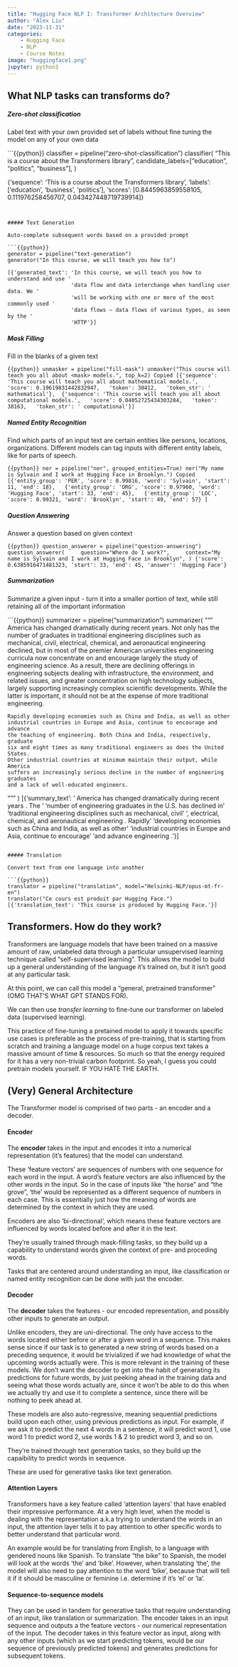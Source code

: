 ```yaml
---
title: "Hugging Face NLP I: Transformer Architecture Overview"
author: "Alex Liu"
date: "2023-11-31"
categories: 
    - Hugging Face
    - NLP
    - Course Notes
image: "huggingface1.png"
jupyter: python3
---
```


## What NLP tasks can transforms do?

##### Zero-shot classification

Label text with your own provided set of labels without fine tuning the model on any of your own data

```{{python}}
classifier = pipeline("zero-shot-classification")
classifier(
    "This is a course about the Transformers library",
    candidate_labels=["education", "politics", "business"],
)

{'sequence': 'This is a course about the Transformers library',
 'labels': ['education', 'business', 'politics'],
 'scores': [0.8445963859558105, 0.111976258456707, 0.043427448719739914]}
```


##### Text Generation

Auto-complete subsequent words based on a provided prompt 

```{{python}}
generator = pipeline("text-generation")
generator("In this course, we will teach you how to")

[{'generated_text': 'In this course, we will teach you how to understand and use '
                    'data flow and data interchange when handling user data. We '
                    'will be working with one or more of the most commonly used '
                    'data flows — data flows of various types, as seen by the '
                    'HTTP'}]
```

##### Mask Filling

Fill in the blanks of a given text

```{{python}}
unmasker = pipeline("fill-mask")
unmasker("This course will teach you all about <mask> models.", top_k=2)
Copied
[{'sequence': 'This course will teach you all about mathematical models.',
  'score': 0.19619831442832947,
  'token': 30412,
  'token_str': ' mathematical'},
 {'sequence': 'This course will teach you all about computational models.',
  'score': 0.04052725434303284,
  'token': 38163,
  'token_str': ' computational'}]
```

##### Named Entity Recognition

Find which parts of an input text are certain entities like persons, locations, organizations. Different models can tag inputs with different entity labels, like for parts of speech. 

```{{python}}
ner = pipeline("ner", grouped_entities=True)
ner("My name is Sylvain and I work at Hugging Face in Brooklyn.")
Copied
[{'entity_group': 'PER', 'score': 0.99816, 'word': 'Sylvain', 'start': 11, 'end': 18}, 
 {'entity_group': 'ORG', 'score': 0.97960, 'word': 'Hugging Face', 'start': 33, 'end': 45}, 
 {'entity_group': 'LOC', 'score': 0.99321, 'word': 'Brooklyn', 'start': 49, 'end': 57}
]
```


##### Question Answering 

Answer a question based on given context

```{{python}}
question_answerer = pipeline("question-answering")
question_answerer(
    question="Where do I work?",
    context="My name is Sylvain and I work at Hugging Face in Brooklyn",
)
{'score': 0.6385916471481323, 'start': 33, 'end': 45, 'answer': 'Hugging Face'}
```

##### Summarization

Summarize a given input - turn it into a smaller portion of text, while still retaining all of the important information  

```{{python}}
summarizer = pipeline("summarization")
summarizer(
    """
    America has changed dramatically during recent years. Not only has the number of 
    graduates in traditional engineering disciplines such as mechanical, civil, 
    electrical, chemical, and aeronautical engineering declined, but in most of 
    the premier American universities engineering curricula now concentrate on 
    and encourage largely the study of engineering science. As a result, there 
    are declining offerings in engineering subjects dealing with infrastructure, 
    the environment, and related issues, and greater concentration on high 
    technology subjects, largely supporting increasingly complex scientific 
    developments. While the latter is important, it should not be at the expense 
    of more traditional engineering.

    Rapidly developing economies such as China and India, as well as other 
    industrial countries in Europe and Asia, continue to encourage and advance 
    the teaching of engineering. Both China and India, respectively, graduate 
    six and eight times as many traditional engineers as does the United States. 
    Other industrial countries at minimum maintain their output, while America 
    suffers an increasingly serious decline in the number of engineering graduates 
    and a lack of well-educated engineers.
"""
)
[{'summary_text': ' America has changed dramatically during recent years . The '
                  'number of engineering graduates in the U.S. has declined in '
                  'traditional engineering disciplines such as mechanical, civil '
                  ', electrical, chemical, and aeronautical engineering . Rapidly '
                  'developing economies such as China and India, as well as other '
                  'industrial countries in Europe and Asia, continue to encourage '
                  'and advance engineering .'}]
```

##### Translation

Convert text from one language into another

```{{python}}
translator = pipeline("translation", model="Helsinki-NLP/opus-mt-fr-en")
translator("Ce cours est produit par Hugging Face.")
[{'translation_text': 'This course is produced by Hugging Face.'}]
```

## Transformers. How do they work?

Transformers are language models that have been trained on a massive amount of raw, unlabeled data through a particular unsupervised learning technique called "self-supervised learning". This allows the model to build up a general understanding of the language it's trained on, but it isn't good at any particular task. 

At this point, we can call this model a "general, pretrained transformer" (OMG THAT'S WHAT GPT STANDS FOR).

We can then use *transfer learning* to fine-tune our transformer on labeled data (supervised learning).

This practice of fine-tuning a pretained model to apply it towards specific use cases is preferable as the process of pre-training, that is starting from scratch and training a language model on a huge corpus text takes a massive amount of time & resources. So much so that the energy required for it has a very non-trivial carbon footprint. So yeah, I guess you could pretrain models yourself. IF YOU HATE THE EARTH.

## (Very) General Architecture

The Transformer model is comprised of two parts - an encoder and a decoder. 


#### Encoder
The **encoder** takes in the input and encodes it into a numerical representation (it's features) that the model can understand.  

These 'feature vectors' are sequences of numbers with one sequence for each word in the input. A word's feature vectors are also influenced by the other words in the input. So in the case of inputs like "the horse" and "the grove", 'the' would be represented as a different sequence of numbers in each case. This is essentially just how the meaning of words are determined by the context in which they are used. 

Encoders are also 'bi-directional', which means these feature vectors are influenced by words located before and after it in the text.

They're usually trained through mask-filling tasks, so they build up a capability to understand words given the context of pre- and proceding words.

Tasks that are centered around understanding an input, like classification or named entity recognition can be done with just the encoder.


#### Decoder
The **decoder** takes the features - our encoded representation, and possibly other inputs to generate an output. 

Unlike encoders, they are uni-directional. The only have access to the words located either before or after a given word in a sequence. This makes sense since if our task is to generated a new string of words based on a preceding sequence, it would be trivialized if we had knowledge of what the upcoming words actually were. This is more relevant in the training of these models. We don't want the decoder to get into the habit of generating its predictions for future words, by just peeking ahead in the training data and seeing what those words actually are, since it won't be able to do this when we actually try and use it to complete a sentence, since there will be nothing to peek ahead at.

These models are also auto-regressive, meaning sequential predictions build upon each other, using previous predictions as input. For example, if we ask it to predict the next 4 words in a sentence, it will predict word 1, use word 1 to predict word 2, use words 1 & 2 to predict word 3, and so on. 

They're trained through text generation tasks, so they build up the capaibility to predict words in sequence.

These are used for generative tasks like text generation. 

#### Attention Layers

Transformers have a key feature called 'attention layers' that have enabled their impressive performance. At a very high level, when the model is dealing with the representation a.k.a trying to understand  the words in an input, the attention layer tells it to pay attention to other specific words to better understand that particular word. 

An example would be for translating from English, to a language with gendered nouns like Spanish. To translate "the bike" to Spanish, the model will look at the words 'the' and 'bike'. However, when translating 'the', the model will also need to pay attention to the word 'bike', because that will tell it if it should be masculine or feminine i.e. determine if it's 'el' or 'la'. 

#### Sequence-to-sequence models

They can be used in tandem for generative tasks that require understanding of an input, like translation or summarization. The encoder takes in an input sequence and outputs a the feature vectors - our numerical representation of the input. The decoder takes in this feature vector as input, along with any other inputs (which as we start predicting tokens, would be our sequence of previously predicted tokens) and generates predictions for subsequent tokens. 



